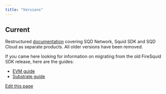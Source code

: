 ```yaml
---
title: "Versions"
---
```


## Current[​](#current "Direct link to Current")

Restructured [documentation](/) covering SQD Network, Squid SDK and SQD Cloud as separate products. All older versions have been removed.

If you came here looking for information on migrating from the old FireSquid SDK release, here are the guides:

* [EVM guide](/sdk/resources/migrate/migrate-to-arrowsquid/)
* [Substrate guide](/sdk/resources/migrate/migrate-to-arrowsquid-on-substrate/)

[Edit this page](https://github.com/subsquid/docs/edit/master/docs/versions.md)
